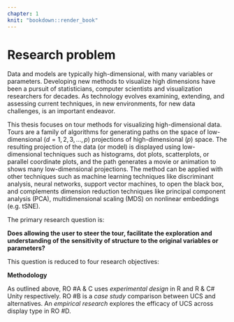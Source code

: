 ```yaml
---
chapter: 1
knit: "bookdown::render_book"
---
```


# Research problem {-} 
<!-- {#ch:objectives} -->

Data and models are typically high-dimensional, with many variables or parameters. Developing new methods to visualize high dimensions have been a pursuit of statisticians, computer scientists and visualization researchers for decades. As technology evolves examining, extending, and assessing current techniques, in new environments, for new data challenges, is an important endeavor.  

This thesis focuses on tour methods for visualizing high-dimensional data. Tours are a family of algorithms for generating paths on the space of low-dimensional ($d=1, 2, 3, ..., p$) projections of high-dimensional ($p$) space. The resulting projection of the data (or model) is displayed using low-dimensional techniques such as histograms, dot plots, scatterplots, or parallel coordinate plots, and the path generates a movie or animation to shows many low-dimensional projections. The method can be applied with other techniques such as machine learning techniques like discriminant analysis, neural networks, support vector machines, to open the black box, and complements dimension reduction techniques like principal component analysis (PCA), multidimensional scaling (MDS) on nonlinear embeddings (e.g. tSNE). 


The primary research question is:

**Does allowing the user to steer the tour, facilitate the exploration and understanding of the sensitivity of structure to the original variables or parameters?** 

This question is reduced to four research objectives:

\begin{itemize}
  \item[RO \#A] \textbf{Can user controlled steering (UCS) be utilized in an environment providing non-dynamic animation?} (Chapter \ref{ch:spinifex}) This is previous experimental design that extend dynamic projection functionality currently available in the programming language R. It implements UCS steering and extends the animation paradigms that can be used for touring. These paradigms fall short of dynamic user interaction.
  \item[RO \#B] \textbf{What benefits does UCS provide over popular alternatives?} (Chapter \ref{ch:UCS_benefits}) Tentative planned future work of a case study comparing USC with commonly used static alternatives, such as principal component analysis (PCA), linear discriminant analysis (LDA), multi-dimensional scaling (MDS), and t-distributed nearest neighbor embeddings (tSNE).
  \item[RO \#C] \textbf{How do we extend UCS to 3D?} (Chapter \ref{ch:UCS_in3d}) This future experimental design will scaling UCS to 3 dimensions (novel contribution) and extend upon available functionally in the game engine Unity for compatible front ends across display devices. 
  \item[RO \#D] \textbf{Does UCS with 3D displays provide perception benefits over 2D displays?} (Chapter \ref{ch:UCS_3dvs2d}) This future empirical study explores the efficacy of bringing USC into 3D as compared across various display devices. 
\end{itemize}


**Methodology**

As outlined above, RO #A & C uses *experimental design* in R and R & C# Unity respectively. RO #B is a *case study* comparison between UCS and alternatives. An *empirical research* explores the efficacy of UCS across display type in RO #D.




<!-- 
The big question:
1.) Does allowing the user to steer the tour facilitate exploration of the sensitivity of structure?
____
1a) Can the manual tour algorithm be implemented in an environment provided only animation technology?
-- for panel defense: why R; data science; people currently only looking at PCA and MDS, R and Python is the right place for it.
1b) what benefits to user-controlled steering (UCS) Provide over current practice? (comparative study)
Guided vs guided + manual, PCA/MDS vs manual, random projections vs manual. 
-- lit: current multivariate literature. examples of stopping at PCA, MDS, t-SNE?
1c) How can we extend the manual tour to 3D? (chap 5 HCI) (exploratory design)
--c2 was the manipulation space of 2D, not true $d=3$.
1d) Does 3D UCS provide benefits over UCS in 2D. (chap 4 Display Type -> chap6) (comparative study)
--for lit follow kim's chapter's refs
-->
